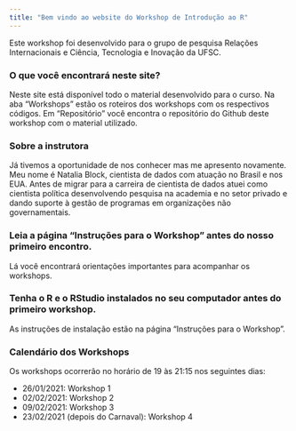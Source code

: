 ```yaml
---
title: "Bem vindo ao website do Workshop de Introdução ao R"
---
```


Este workshop foi desenvolvido para o grupo de pesquisa Relações Internacionais e Ciência, Tecnologia e Inovação da UFSC.

### O que você encontrará neste site?
Neste site está disponível todo o material desenvolvido para o curso. Na aba "Workshops" estão os roteiros dos workshops com os respectivos códigos. Em "Repositório" você encontra o repositório do Github deste workshop com o material utilizado.

### Sobre a instrutora
Já tivemos a oportunidade de nos conhecer mas me apresento novamente. Meu nome é Natalia Block, cientista de dados com atuação no Brasil e nos EUA. Antes de migrar para a carreira de cientista de dados atuei como cientista política desenvolvendo pesquisa na academia e no setor privado e dando suporte à gestão de programas em organizações não governamentais. 

### Leia a página "Instruções para o Workshop" antes do nosso primeiro encontro. 
Lá você encontrará orientações importantes para acompanhar os workshops.  

### Tenha o R e o RStudio instalados no seu computador antes do primeiro workshop.
As instruções de instalação estão na página "Instruções para o Workshop".

### Calendário dos Workshops
Os workshops ocorrerão no horário de 19 às 21:15 nos seguintes dias:

  * 26/01/2021: Workshop 1
  * 02/02/2021: Workshop 2
  * 09/02/2021: Workshop 3
  * 23/02/2021 (depois do Carnaval): Workshop 4

